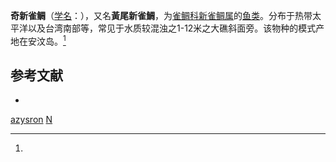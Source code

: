 {{Speciesbox
| genus = Neopomacentrus
| species = azysron
| image = Neopomacentrus azysron.jpg
| authority = (Bleeker, 1877)<ref name='id7928'>{{cite web| url =http://www.bioinfo.cn/db05/BjdwSpecies.php?action=view&id=7928| title =奇新雀鲷| work =《中国动物物种编目数据库》| publisher =中国科学院微生物研究所| author =中国科学院动物研究所| accessdate =2009-04-16| deadurl =yes| archiveurl =https://web.archive.org/web/20160305110247/http://www.bioinfo.cn/db05/BjdwSpecies.php?action=view&id=7928| archivedate =2016-03-05}}</ref>
}}

'''奇新雀鲷'''（[[学名|学名]]：{{lang|la|''Neopomacentrus azysron''}}），又名'''黃尾新雀鯛'''，为[[雀鲷科|雀鲷科]][[新雀鲷属|新雀鲷属]]的[[鱼类|鱼类]]。分布于热带太平洋以及台湾南部等，常见于水质较混浊之1-12米之大礁斜面旁。该物种的模式产地在安汶岛。<ref name='id7928'/>

== 参考文献 ==
{{reflist}}
* {{TaiBNET| zh=黃尾新雀鯛 | id=382370 | binomial=Neopomacentrus azysron | authority=Bleeker, 1877 | var= | accessdate=2013-01-24}}
{{Taxonbar|from=Q2313183}}

[[Category:新雀鲷属|azysron]]
[[Category:1877年描述的鱼类|N]]


{{鲈形目小作品}}